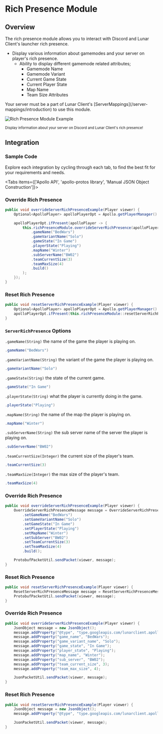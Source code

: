 
# Rich Presence Module

## Overview

The rich presence module allows you to interact with Discord and Lunar Client's launcher rich presence.

- Display various information about gamemodes and your server on player's rich presence.
  - Ability to display different gamemode related attributes;
    - Gamemode Name
    - Gamemode Variant
    - Current Game State
    - Current Player State
    - Map Name
    - Team Size Attributes

<Callout type="info">
  Your server must be a part of Lunar Client's [ServerMappings](/server-mappings/introduction) to use this module.
</Callout>

![Rich Presence Module Example](https://i.imgur.com/k788SQ2.png#center)

<div style={{ textAlign: "center" }}>
    <small>Display information about your server on Discord and Lunar Client's rich presence!</small>
</div>

## Integration

### Sample Code
Explore each integration by cycling through each tab, to find the best fit for your requirements and needs.

<Tabs items={['Apollo API', 'apollo-protos library', 'Manual JSON Object Construction']}>

<Tab>

### Override Rich Presence

```java
public void overrideServerRichPresenceExample(Player viewer) {
    Optional<ApolloPlayer> apolloPlayerOpt = Apollo.getPlayerManager().getPlayer(viewer.getUniqueId());

    apolloPlayerOpt.ifPresent(apolloPlayer -> {
        this.richPresenceModule.overrideServerRichPresence(apolloPlayer, ServerRichPresence.builder()
            .gameName("BedWars")
            .gameVariantName("Solo")
            .gameState("In Game")
            .playerState("Playing")
            .mapName("Winter")
            .subServerName("BW02")
            .teamCurrentSize(3)
            .teamMaxSize(4)
            .build()
        );
    });
}
```

### Reset Rich Presence

```java
public void resetServerRichPresenceExample(Player viewer) {
    Optional<ApolloPlayer> apolloPlayerOpt = Apollo.getPlayerManager().getPlayer(viewer.getUniqueId());
    apolloPlayerOpt.ifPresent(this.richPresenceModule::resetServerRichPresence);
}
```

### `ServerRichPresence` Options

`.gameName(String)` the name of the game the player is playing on.

```java
.gameName("BedWars")
```

`.gameVariantName(String)` the variant of the game the player is playing on.

```java
.gameVariantName("Solo")
```

`.gameState(String)` the state of the current game.

```java
.gameState("In Game")
```

`.playerState(String)` what the player is currently doing in the game.

```java
.playerState("Playing")
```

`.mapName(String)` the name of the map the player is playing on.

```java
.mapName("Winter")
```

`.subServerName(String)` the sub server name of the server the player is playing on.

```java
.subServerName("BW02")
```

`.teamCurrentSize(Integer)` the current size of the player's team.

```java
.teamCurrentSize(3)
```

`.teamMaxSize(Integer)` the max size of the player's team.

```java
.teamMaxSize(4)
```

</Tab>

<Tab>

### Override Rich Presence

```java
public void overrideServerRichPresenceExample(Player viewer) {
    OverrideServerRichPresenceMessage message = OverrideServerRichPresenceMessage.newBuilder()
        .setGameName("BedWars")
        .setGameVariantName("Solo")
        .setGameState("In Game")
        .setPlayerState("Playing")
        .setMapName("Winter")
        .setSubServer("BW02")
        .setTeamCurrentSize(3)
        .setTeamMaxSize(4)
        .build();

    ProtobufPacketUtil.sendPacket(viewer, message);
}
```

### Reset Rich Presence

```java
public void resetServerRichPresenceExample(Player viewer) {
    ResetServerRichPresenceMessage message = ResetServerRichPresenceMessage.getDefaultInstance();
    ProtobufPacketUtil.sendPacket(viewer, message);
}
```

</Tab>

<Tab>

### Override Rich Presence

```java
public void overrideServerRichPresenceExample(Player viewer) {
    JsonObject message = new JsonObject();
    message.addProperty("@type", "type.googleapis.com/lunarclient.apollo.richpresence.v1.OverrideServerRichPresenceMessage");
    message.addProperty("game_name", "BedWars");
    message.addProperty("game_variant_name", "Solo");
    message.addProperty("game_state", "In Game");
    message.addProperty("player_state", "Playing");
    message.addProperty("map_name", "Winter");
    message.addProperty("sub_server", "BW02");
    message.addProperty("team_current_size", 3);
    message.addProperty("team_max_size", 4);

    JsonPacketUtil.sendPacket(viewer, message);
}
```

### Reset Rich Presence

```java
public void resetServerRichPresenceExample(Player viewer) {
    JsonObject message = new JsonObject();
    message.addProperty("@type", "type.googleapis.com/lunarclient.apollo.richpresence.v1.ResetServerRichPresenceMessage");

    JsonPacketUtil.sendPacket(viewer, message);
}
```

</Tab>

</Tabs>
